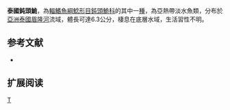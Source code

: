 {{Speciesbox 
| taxon = Amblyceps variegatum
| status = NE
| status_system = IUCN3.1
| authority = [[Ng|Ng]] & [[Kottelat|Kottelat]], 2000
| synonyms = 
}}
'''泰國鈍頭鮠'''，為[[輻鰭魚綱|輻鰭魚綱]][[鯰形目|鯰形目]][[鈍頭鮠科|鈍頭鮠科]]的其中一[[種|種]]，為亞熱帶淡水魚類，分布於[[亞洲|亞洲]][[泰國|泰國]][[眉隆河|眉隆河]]流域，體長可達6.3公分，棲息在底層水域，生活習性不明。

==参考文献==
*{{FishBase_species|genus=Amblyceps|species=variegatum|year=2015|month=4}}

== 扩展阅读 ==
{{refbegin}}
{{wikispecies-inline|Amblyceps variegatum|泰國鈍頭鮠}}
{{refend}}
{{Taxonbar|from=Q5490807}}

[[Category:鈍頭鮠屬|T]]